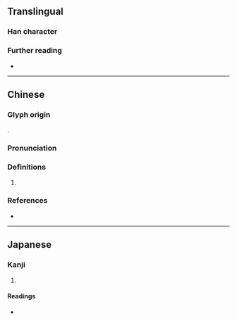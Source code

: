 {{character info}}
==Translingual==

===Han character===
{{Han char|rn=38|rad=女|as=09|sn=12|four=47420|canj=VJRB|ids=⿰女胡}}

===Further reading===
* {{Han ref|kx=0267.361|dkj=06545|hdz=21063.170|uh=5AA9|ud=23209|bh=D8C8|bd=55496}}

----

==Chinese==
{{zh-forms}}

===Glyph origin===
{{Han compound|女|胡|c1=s|c2=p|ls=psc|t1=woman}}.

===Pronunciation===
{{zh-pron
|m=hú
|c=wu4
|mc=y
|oc=y
|cat=
}}

===Definitions===
{{head|zh|Han character}}

# {{rfdef|zh}}

===References===
* {{R:yue:Hanzi}}

----

==Japanese==

===Kanji===
{{ja-kanji|grade=|rs=女09}}

# {{rfdef|ja|sort=女09}}

====Readings====
* {{ja-readings|on=[[こ]] (ko), [[ご]] (go)|kun=}}
